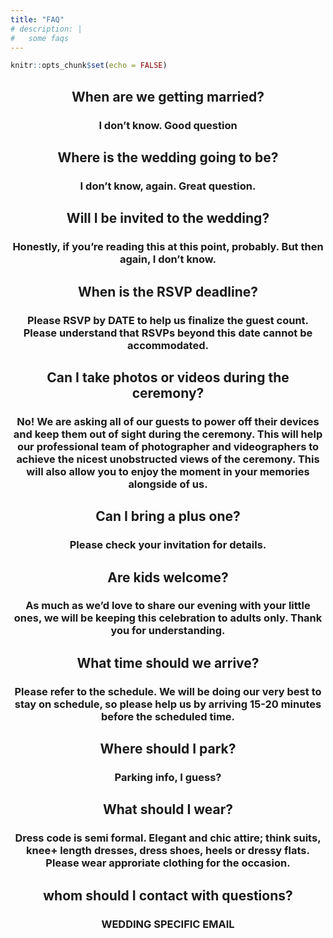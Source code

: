 ```yaml
---
title: "FAQ"
# description: |
#   some faqs
---
```


```r
knitr::opts_chunk$set(echo = FALSE)
```

<center>
## When are we getting married? 
### I don't know. Good question


## Where is the wedding going to be? 
### I don't know, again. Great question. 


## Will I be invited to the wedding? 
### Honestly, if you're reading this at this point, probably. But then again, I don't know. 

## When is the RSVP deadline?
### Please RSVP by DATE to help us finalize the guest count. Please understand that RSVPs beyond this date cannot be accommodated.

## Can I take photos or videos during the ceremony?
### No! We are asking all of our guests to power off their devices and keep them out of sight during the ceremony. This will help our professional team of photographer and videographers to achieve the nicest unobstructed views of the ceremony. This will also allow you to enjoy the moment in your memories alongside of us. 

## Can I bring a plus one?
### Please check your invitation for details. 

## Are kids welcome? 
### As much as we'd love to share our evening with your little ones, we will be keeping this celebration to adults only. Thank you for understanding.

## What time should we arrive?
### Please refer to the schedule. We will be doing our very best to stay on schedule, so please help us by arriving 15-20 minutes before the scheduled time. 

## Where should I park? 
### Parking info, I guess?

## What should I wear? 
### Dress code is semi formal. Elegant and chic attire; think suits, knee+ length dresses, dress shoes, heels or dressy flats. Please wear approriate clothing for the occasion. 

## whom should I contact with questions? 
### WEDDING SPECIFIC EMAIL


<br> <br> <br>

</center>